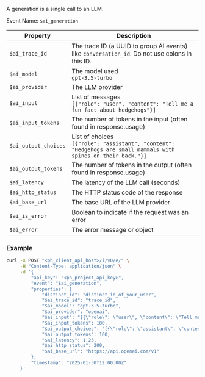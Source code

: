 A generation is a single call to an LLM.

Event Name: `$ai_generation`  

| Property | Description |
|----------|-------------|
| `$ai_trace_id` | The trace ID (a UUID to group AI events) like `conversation_id`. Do not use colons in this ID. |
| `$ai_model` | The model used <br/>`gpt-3.5-turbo` |
| `$ai_provider` | The LLM provider |
| `$ai_input` | List of messages <br/>`[{"role": "user", "content": "Tell me a fun fact about hedgehogs"}]` |
| `$ai_input_tokens` | The number of tokens in the input (often found in response.usage) |
| `$ai_output_choices` | List of choices <br/>`[{"role": "assistant", "content": "Hedgehogs are small mammals with spines on their back."}]` |
| `$ai_output_tokens` | The number of tokens in the output (often found in response.usage) |
| `$ai_latency` | The latency of the LLM call (seconds) |
| `$ai_http_status` | The HTTP status code of the response |
| `$ai_base_url` | The base URL of the LLM provider |
| `$ai_is_error` | Boolean to indicate if the request was an error |
| `$ai_error` | The error message or object | 

### Example
```bash
curl -X POST "<ph_client_api_host>/i/v0/e/" \
     -H "Content-Type: application/json" \
     -d '{
         "api_key": "<ph_project_api_key>",
         "event": "$ai_generation",
         "properties": {
             "distinct_id": "distinct_id_of_your_user",
             "$ai_trace_id": "trace_id",
             "$ai_model": "gpt-3.5-turbo",
             "$ai_provider": "openai",
             "$ai_input": "[{\"role\": \"user\", \"content\": \"Tell me a fun fact about hedgehogs\"}]",
             "$ai_input_tokens": 100,
             "$ai_output_choices": "[{\"role\": \"assistant\", \"content\": \"Hedgehogs are small mammals with spines on their back.\"}]",
             "$ai_output_tokens": 100,
             "$ai_latency": 1.23,
             "$ai_http_status": 200,
             "$ai_base_url": "https://api.openai.com/v1"
         },
         "timestamp": "2025-01-30T12:00:00Z"
     }'

```